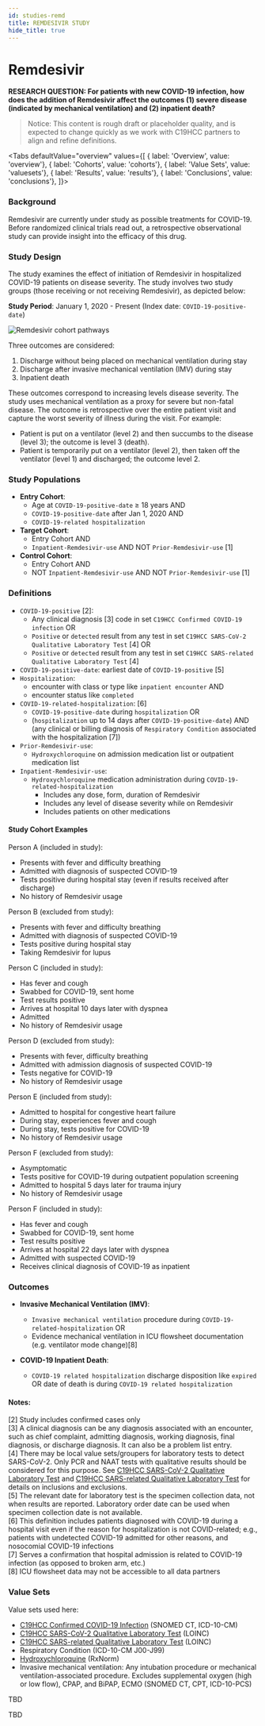 ```yaml
---
id: studies-remd
title: REMDESIVIR STUDY
hide_title: true
---
```



# Remdesivir

**RESEARCH QUESTION: For patients with new COVID-19 infection, how does the addition of Remdesivir affect the outcomes (1) severe disease (indicated by mechanical ventilation) and (2) inpatient death?**

> Notice:
This content is rough draft or placeholder quality, and is expected to change quickly as we work with C19HCC partners to align and refine definitions.

<Tabs
  defaultValue="overview"
  values={[
    { label: 'Overview', value: 'overview'},
    { label: 'Cohorts', value: 'cohorts'},
    { label: 'Value Sets', value: 'valuesets'},
    { label: 'Results', value: 'results'},
    { label: 'Conclusions', value: 'conclusions'},
  ]}>

<TabItem value="overview">

### Background

Remdesivir are currently under study as possible treatments for COVID-19. Before randomized clinical trials read out, a retrospective observational study can provide insight into the efficacy of this drug.

### Study Design

The study examines the effect of initiation of Remdesivir in hospitalized COVID-19 patients on disease severity. The study involves two study groups (those receiving or not receiving Remdesivir), as depicted below:

**Study Period**: January 1, 2020 - Present (Index date: `COVID-19-positive-date`)

![Remdesivir cohort pathways](remd_cohorts.png)

Three outcomes are considered:

1. Discharge without being placed on mechanical ventilation during stay
2. Discharge after invasive mechanical ventilation (IMV) during stay
3. Inpatient death

These outcomes correspond to increasing levels disease severity. The study uses mechanical ventilation as a proxy for severe but non-fatal disease. The outcome is retrospective over the entire patient visit and capture the worst severity of illness during the visit. For example:

* Patient is put on a ventilator (level 2) and then succumbs to the disease (level 3); the outcome is level 3 (death).
* Patient is temporarily put on a ventilator (level 2), then taken off the ventilator (level 1) and discharged; the outcome level 2.

</TabItem>
<TabItem value="cohorts">

### Study Populations

* **Entry Cohort**:
  * Age at `COVID-19-positive-date` ≥ 18 years AND
  * `COVID-19-positive-date` after Jan 1, 2020 AND
  * `COVID-19-related hospitalization`
* **Target Cohort**:
  * Entry Cohort AND
  * `Inpatient-Remdesivir-use` AND NOT `Prior-Remdesivir-use` [1]
* **Control Cohort**:
  * Entry Cohort AND
  * NOT `Inpatient-Remdesivir-use` AND NOT `Prior-Remdesivir-use` [1]

### Definitions

* `COVID-19-positive` [2]:
  * Any clinical diagnosis [3] code in set `C19HCC Confirmed COVID-19 infection` OR
  * `Positive` or `detected` result from any test in set `C19HCC SARS-CoV-2 Qualitative Laboratory Test` [4] OR
  * `Positive` or `detected` result from any test in set `C19HCC SARS-related Qualitative Laboratory Test` [4]
* `COVID-19-positive-date`: earliest date of `COVID-19-positive` [5]
* `Hospitalization`:
  * encounter with class or type like `inpatient encounter` AND
  * encounter status like `completed`
* `COVID-19-related-hospitalization`: [6]
  * `COVID-19-positive-date` during `hospitalization` OR
  * (`hospitalization` up to 14 days after `COVID-19-positive-date`) AND (any clinical or billing diagnosis of `Respiratory Condition` associated with the hospitalization [7])
* `Prior-Remdesivir-use`:
  * `Hydroxychloroquine` on admission medication list or outpatient medication list
* `Inpatient-Remdesivir-use`:
  * `Hydroxychloroquine` medication administration during `COVID-19-related-hospitalization`
    * Includes any dose, form, duration of Remdesivir
    * Includes any level of disease severity while on Remdesivir
    * Includes patients on other medications

#### Study Cohort Examples

Person A (included in study):
* Presents with fever and difficulty breathing
* Admitted with diagnosis of suspected COVID-19
* Tests positive during hospital stay (even if results received after discharge)
* No history of Remdesivir usage

Person B (excluded from study):
* Presents with fever and difficulty breathing
* Admitted with diagnosis of suspected COVID-19
* Tests positive during hospital stay
* Taking Remdesivir for lupus

Person C (included in study):
* Has fever and cough
* Swabbed for COVID-19, sent home
* Test results positive
* Arrives at hospital 10 days later with dyspnea
* Admitted
* No history of Remdesivir usage

Person D (excluded from study):
* Presents with fever, difficulty breathing
* Admitted with admission diagnosis of suspected COVID-19
* Tests negative for COVID-19
* No history of Remdesivir usage

Person E (included from study):
* Admitted to hospital for congestive heart failure
* During stay, experiences fever and cough
* During stay, tests positive for COVID-19
* No history of Remdesivir usage

Person F (excluded from study):
* Asymptomatic
* Tests positive for COVID-19 during outpatient population screening
* Admitted to hospital 5 days later for trauma injury
* No history of Remdesivir usage

Person F (included in study):
* Has fever and cough
* Swabbed for COVID-19, sent home
* Test results positive
* Arrives at hospital 22 days later with dyspnea
* Admitted with suspected COVID-19
* Receives clinical diagnosis of COVID-19 as inpatient

### Outcomes

* **Invasive Mechanical Ventilation (IMV)**:
  * `Invasive mechanical ventilation` procedure during `COVID-19-related-hospitalization` OR
  * Evidence mechanical ventilation in ICU flowsheet documentation (e.g. ventilator mode change)[8]

* **COVID-19 Inpatient Death**:
  * `COVID-19 related hospitalization` discharge disposition like `expired` OR date of death is during `COVID-19 related hospitalization`

#### Notes:

[2] Study includes confirmed cases only<br/>
[3] A clinical diagnosis can be any diagnosis associated with an encounter, such as chief complaint, admitting diagnosis, working diagnosis, final diagnosis, or discharge diagnosis. It can also be a problem list entry.<br/>
[4] There may be local value sets/groupers for laboratory tests to detect SARS-CoV-2. Only PCR and NAAT tests with qualitative results should be considered for this purpose. See [C19HCC SARS-CoV-2 Qualitative Laboratory Test](https://vsac.nlm.nih.gov/valueset/2.16.840.1.113762.1.4.1032.109/expansion/Latest) and [C19HCC SARS-related Qualitative Laboratory Test]() for details on inclusions and exclusions.<br/>
[5] The relevant date for laboratory test is the specimen collection data, not when results are reported. Laboratory order date can be used when specimen collection date is not available.<br/>
[6] This definition includes patients diagnosed with COVID-19 during a hospital visit even if the reason for hospitalization is not COVID-related; e.g., patients with undetected COVID-19 admitted for other reasons, and nosocomial COVID-19 infections ​<br/>
[7] Serves a confirmation that hospital admission is related to COVID-19 infection (as opposed to broken arm, etc.)<br/>
[8] ICU flowsheet data may not be accessible to all data partners


</TabItem>
<TabItem value="valuesets">

### Value Sets

Value sets used here:

* [C19HCC Confirmed COVID-19 Infection](https://vsac.nlm.nih.gov/valueset/2.16.840.1.113762.1.4.1032.117/expansion/Latest) (SNOMED CT, ICD-10-CM)
* [C19HCC SARS-CoV-2 Qualitative Laboratory Test](https://vsac.nlm.nih.gov/valueset/2.16.840.1.113762.1.4.1032.109/expansion/Latest) (LOINC)
* [C19HCC SARS-related Qualitative Laboratory Test](https://vsac.nlm.nih.gov/valueset/2.16.840.1.113762.1.4.1032.113/expansion/Latest) (LOINC)
* Respiratory Condition (ICD-10-CM J00-J99)
* [Hydroxychloroquine](https://vsac.nlm.nih.gov/valueset/2.16.840.1.113883.3.1564.2220/expansion/Latest) (RxNorm)
* Invasive mechanical ventilation: Any intubation procedure or mechanical ventilation-associated procedure. Excludes supplemental oxygen (high or low flow), CPAP, and BiPAP, ECMO (SNOMED CT, CPT, ICD-10-PCS)

</TabItem>
<TabItem value="results">

TBD

</TabItem>
<TabItem value="conclusions">

TBD

</TabItem>
</Tabs>


